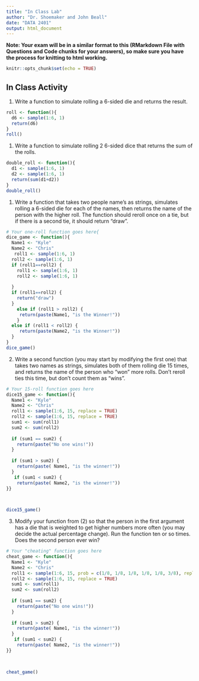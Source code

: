 ---
title: "In Class Lab"
author: "Dr. Shoemaker and John Beall"
date: "DATA 2401"
output: html_document
---
**Note: Your exam will be in a similar format to this (RMarkdown File with Questions and Code chunks for your answers), so make sure you have the process for knitting to html working.** 

```{r setup, include=FALSE}
knitr::opts_chunk$set(echo = TRUE)
```

## In Class Activity 

1. Write a function to simulate rolling a 6-sided die and returns the result.

```{r}
roll <- function(){
  d6 <- sample(1:6, 1)
  return(d6)
}
roll()


```



1. Write a function to simulate rolling 2 6-sided dice that returns the sum of the rolls. 

```{r}
double_roll <- function(){
  d1 <- sample(1:6, 1)
  d2 <- sample(1:6, 1)
  return(sum(d1+d2))
}
double_roll()

```


1. Write a function that takes two people name's as strings, simulates rolling a 6-sided die for each of the names, then returns the name of the person with the higher roll. The function should reroll once on a tie, but if there is a second tie, it should return "draw". 

```{r}
# Your one-roll function goes here{
dice_game <- function(){
  Name1 <- "Kyle"
  Name2 <- "Chris"
   roll1 <- sample(1:6, 1)
  roll2 <- sample(1:6, 1)
  if (roll1==roll2) {
    roll1 <- sample(1:6, 1)
    roll2 <- sample(1:6, 1)
  
  }
  if (roll1==roll2) {
    return("draw")
  }
    else if (roll1 > roll2) {
     return(paste(Name1, "is the Winner!")) 
    }
  else if (roll1 < roll2) {
     return(paste(Name2, "is the Winner!"))
  }
}
dice_game()
```


2. Write a second function (you may start by modifying the first one) that takes two names as strings, simulates both of them rolling die 15 times, and returns the name of the person who "won" more rolls. Don't reroll ties this time, but don't count them as "wins". 

```{r}
# Your 15-roll function goes here
dice15_game <- function(){
  Name1 <- "Kyle"
  Name2 <- "Chris"
  roll1 <- sample(1:6, 15, replace = TRUE)
  roll2 <- sample(1:6, 15, replace = TRUE)
  sum1 <- sum(roll1)
  sum2 <- sum(roll2)
  
  if (sum1 == sum2) {
    return(paste("No one wins!"))
  }
  
  if (sum1 > sum2) {
    return(paste( Name1, "is the winner!"))
  }
   if (sum1 < sum2) {
    return(paste( Name2, "is the winner!"))
}}
 


dice15_game()

```
 

3. Modify your function from (2) so that the person in the first argument has a die that is weighted to get higher numbers more often (you may decide the actual percentage change). Run the function ten or so times. Does the second person ever win?

```{r}
# Your "cheating" function goes here
cheat_game <- function(){
  Name1 <- "Kyle"
  Name2 <- "Chris"
  roll1 <- sample(1:6, 15, prob = c(1/8, 1/8, 1/8, 1/8, 1/8, 3/8), replace = TRUE)
  roll2 <- sample(1:6, 15, replace = TRUE)
  sum1 <- sum(roll1)
  sum2 <- sum(roll2)
  
  if (sum1 == sum2) {
    return(paste("No one wins!"))
  }
  
  if (sum1 > sum2) {
    return(paste( Name1, "is the winner!"))
  }
   if (sum1 < sum2) {
    return(paste( Name2, "is the winner!"))
}}
 


cheat_game()


  
```

